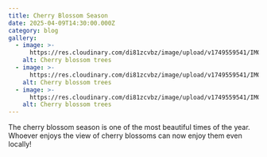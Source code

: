 ```yaml
---
title: Cherry Blossom Season
date: 2025-04-09T14:30:00.000Z
category: blog
gallery:
  - image: >-
      https://res.cloudinary.com/di81zcvbz/image/upload/v1749559541/IMG_7060_dwsktu.jpg
    alt: Cherry blossom trees
  - image: >-
      https://res.cloudinary.com/di81zcvbz/image/upload/v1749559541/IMG_7059_ogdehp.jpg
    alt: Cherry blossom trees
  - image: >-
      https://res.cloudinary.com/di81zcvbz/image/upload/v1749559541/IMG_7062_dey3ls.jpg
    alt: Cherry blossom trees
---
```


The cherry blossom season is one of the most beautiful times of the year. Whoever enjoys the view of cherry blossoms can now enjoy them even locally!
